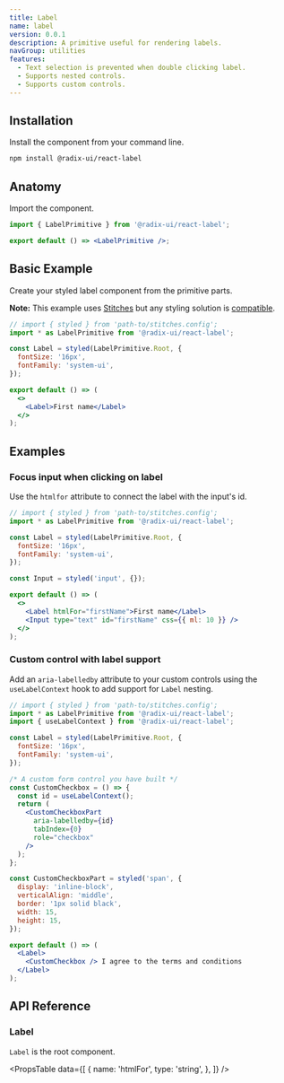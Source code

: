 ```yaml
---
title: Label
name: label
version: 0.0.1
description: A primitive useful for rendering labels.
navGroup: utilities
features:
  - Text selection is prevented when double clicking label.
  - Supports nested controls.
  - Supports custom controls.
---
```


## Installation

Install the component from your command line.

```bash
npm install @radix-ui/react-label
```

## Anatomy

Import the component.

```jsx
import { LabelPrimitive } from '@radix-ui/react-label';

export default () => <LabelPrimitive />;
```

## Basic Example

Create your styled label component from the primitive parts.

**Note:** This example uses [Stitches](https://stitches.dev) but any styling solution is [compatible](../overview/styling).

```jsx live manual
// import { styled } from 'path-to/stitches.config';
import * as LabelPrimitive from '@radix-ui/react-label';

const Label = styled(LabelPrimitive.Root, {
  fontSize: '16px',
  fontFamily: 'system-ui',
});

export default () => (
  <>
    <Label>First name</Label>
  </>
);
```

## Examples

### Focus input when clicking on label

Use the `htmlfor` attribute to connect the label with the input's id.

```jsx live manual compact
// import { styled } from 'path-to/stitches.config';
import * as LabelPrimitive from '@radix-ui/react-label';

const Label = styled(LabelPrimitive.Root, {
  fontSize: '16px',
  fontFamily: 'system-ui',
});

const Input = styled('input', {});

export default () => (
  <>
    <Label htmlFor="firstName">First name</Label>
    <Input type="text" id="firstName" css={{ ml: 10 }} />
  </>
);
```

### Custom control with label support

Add an `aria-labelledby` attribute to your custom controls using the `useLabelContext` hook to add support for `Label` nesting.

```jsx live manual compact
// import { styled } from 'path-to/stitches.config';
import * as LabelPrimitive from '@radix-ui/react-label';
import { useLabelContext } from '@radix-ui/react-label';

const Label = styled(LabelPrimitive.Root, {
  fontSize: '16px',
  fontFamily: 'system-ui',
});

/* A custom form control you have built */
const CustomCheckbox = () => {
  const id = useLabelContext();
  return (
    <CustomCheckboxPart
      aria-labelledby={id}
      tabIndex={0}
      role="checkbox"
    />
  );
};

const CustomCheckboxPart = styled('span', {
  display: 'inline-block',
  verticalAlign: 'middle',
  border: '1px solid black',
  width: 15,
  height: 15,
});

export default () => (
  <Label>
    <CustomCheckbox /> I agree to the terms and conditions
  </Label>
);
```

## API Reference

### Label

`Label` is the root component.

<PropsTable
  data={[
    {
      name: 'htmlFor',
      type: 'string',
    },
  ]}
/>
